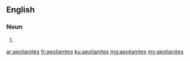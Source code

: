 ==English==

===Noun===
{{head|en|noun plural form}}

# {{plural of|aeolianite|lang=en}}

[[ar:aeolianites]]
[[fr:aeolianites]]
[[ku:aeolianites]]
[[mg:aeolianites]]
[[my:aeolianites]]